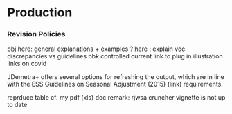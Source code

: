 # Production


### Revision Policies 

obj here: general explanations + examples ?
here : explain voc discrepancies vs guidelines
bbk controlled current link to plug in 
illustration 
links on covid



JDemetra+
offers several options for refreshing the output, which are in line with
the ESS Guidelines on Seasonal Adjustment (2015) (link)
requirements.

reprduce table cf. my pdf (xls) doc 
remark: rjwsa cruncher vignette is not up to date